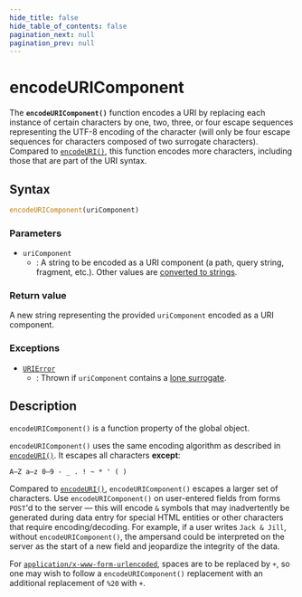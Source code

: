 ```yaml
---
hide_title: false
hide_table_of_contents: false
pagination_next: null
pagination_prev: null
---
```

# encodeURIComponent

The **`encodeURIComponent()`** function encodes a URI by replacing each instance of certain characters by one, two, three, or four escape sequences representing the UTF-8 encoding of the character (will only be four escape sequences for characters composed of two surrogate characters). Compared to [`encodeURI()`](./encodeURI.md), this function encodes more characters, including those that are part of the URI syntax.

## Syntax

```js
encodeURIComponent(uriComponent)
```

### Parameters

- `uriComponent`
  - : A string to be encoded as a URI component (a path, query string, fragment, etc.). Other values are [converted to strings](https://developer.mozilla.org/docs/Web/JavaScript/Reference/Global_Objects/String#string_coercion).

### Return value

A new string representing the provided `uriComponent` encoded as a URI component.

### Exceptions

- [`URIError`](./URIError/URIError.md)
  - : Thrown if `uriComponent` contains a [lone surrogate](https://developer.mozilla.org/docs/Web/JavaScript/Reference/Global_Objects/String#utf-16_characters_unicode_codepoints_and_grapheme_clusters).

## Description

`encodeURIComponent()` is a function property of the global object.

`encodeURIComponent()` uses the same encoding algorithm as described in [`encodeURI()`](./encodeURI.md). It escapes all characters **except**:

```text
A–Z a–z 0–9 - _ . ! ~ * ' ( )
```

Compared to [`encodeURI()`](./encodeURI.md), `encodeURIComponent()` escapes a larger set of characters. Use `encodeURIComponent()` on user-entered fields from forms `POST`'d to the server — this will encode `&` symbols that may inadvertently be generated during data entry for special HTML entities or other characters that require encoding/decoding. For example, if a user writes `Jack & Jill`, without `encodeURIComponent()`, the ampersand could be interpreted on the server as the start of a new field and jeopardize the integrity of the data.

For [`application/x-www-form-urlencoded`](https://html.spec.whatwg.org/multipage/form-control-infrastructure.html#application/x-www-form-urlencoded-encoding-algorithm), spaces are to be replaced by `+`, so one may wish to follow a `encodeURIComponent()` replacement with an additional replacement of `%20` with `+`.
